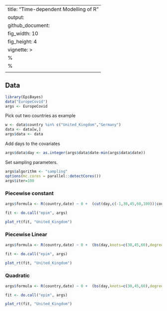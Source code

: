 
---
title: "Time-dependent Modelling of R"
output: 
  github_document:
    fig_width: 10
    fig_height: 4
vignette: >
  %\VignetteIndexEntry{Introduction to EpiBayes}
  %\VignetteEngine{knitr::rmarkdown}
  \usepackage[utf8]{inputenc}
---

## Data

```r
library(EpiBayes)
data("EuropeCovid")
args <- EuropeCovid
```

Pick out two countries as example
```r
w <- data$country %in% c("United_Kingdom","Germany")
data <- data[w,]
args$data <- data
```

Add days to the covariates
```r
args$data$day <- as.integer(args$data$date-min(args$data$date))
```

Set sampling parameters.
```r
args$algorithm <- "sampling"
options(mc.cores = parallel::detectCores())
args$iter=100
```

### Piecewise constant

```r
args$formula <- R(country,date) ~ 0 +  (cut(day,c(-1,30,45,60,100))|country)
```

```r
fit <- do.call("epim", args)
```

```r
plot_rt(fit, "United_Kingdom")
```



### Piecewise Linear


```r
args$formula <- R(country,date) ~ 0 +  (bs(day,knots=c(30,45,60),degree=1,intercept=TRUE)|country)
```

```r
fit <- do.call("epim", args)
```

```r
plot_rt(fit, "United_Kingdom")
```


### Quadratic


```r
args$formula <- R(country,date) ~ 0 +  (bs(day,knots=c(30,45,60),degree=2)|country)
```

```r
fit <- do.call("epim", args)
```

```r
plot_rt(fit, "United_Kingdom")
```






